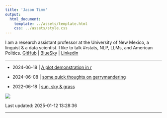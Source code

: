 ```yaml
---
title: 'Jason Timm'
output:
  html_document:
    template: ../assets/template.html
    css: ../assets/style.css
---
```


I am a research assistant professor at the University of New Mexico, a linguist & a data scientist. I like to talk #rstats, NLP, LLMs, and American Politics.  [GitHub](https://github.com/jaytimm) | [BlueSky](https://bsky.app/profile/jaytimm.bsky.social) | [Linkedin](https://www.linkedin.com/in/jaytimm/)

___

* 2024-06-18 | [A plot demonstration in r](2024-06-18-plot-demo.html)

* 2024-06-08 | [some quick thoughts on gerrymandering](2023-06-18-thoughts-gerrymander.html)

* 2022-06-18 | [sun, sky & grass](2022-02-14-sun-sky-grass.html)

![](assets/footer-image.png)

Last updated: 2025-01-12 13:28:36

___
